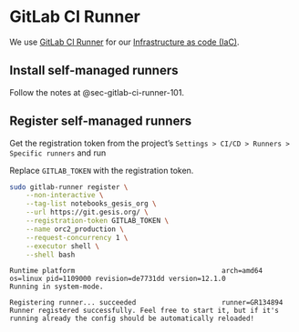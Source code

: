 # GitLab CI Runner

We use [GitLab CI Runner](https://docs.gitlab.com/runner/) for our [Infrastructure as code (IaC)](https://en.wikipedia.org/wiki/Infrastructure_as_code).

## Install self-managed runners

Follow the notes at @sec-gitlab-ci-runner-101.

## Register self-managed runners

Get the registration token from the project's `Settings > CI/CD > Runners > Specific runners` and run

:::{.callout-important}

Replace `GITLAB_TOKEN` with the registration token.

:::

```bash
sudo gitlab-runner register \
    --non-interactive \
    --tag-list notebooks_gesis_org \
    --url https://git.gesis.org/ \
    --registration-token GITLAB_TOKEN \
    --name orc2_production \
    --request-concurrency 1 \
    --executor shell \
    --shell bash
```

```
Runtime platform                                    arch=amd64 os=linux pid=1109000 revision=de7731dd version=12.1.0
Running in system-mode.                            
                                                   
Registering runner... succeeded                     runner=GR134894
Runner registered successfully. Feel free to start it, but if it's running already the config should be automatically reloaded!
```